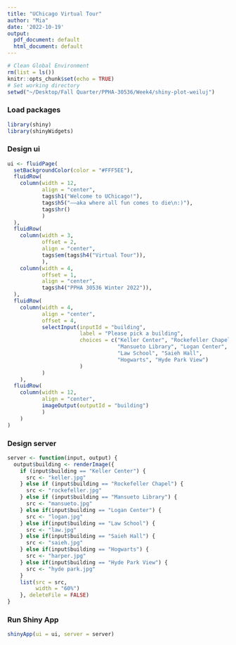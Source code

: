 ```yaml
---
title: "UChicago Virtual Tour"
author: "Mia"
date: '2022-10-19'
output:
  pdf_document: default
  html_document: default
---
```


```r
# Clean Global Environment
rm(list = ls())
knitr::opts_chunk$set(echo = TRUE)
# Set working directory
setwd("~/Desktop/Fall Quarter/PPHA-30536/Week4/shiny-plot-weiluj")
```

### Load packages
```r
library(shiny)
library(shinyWidgets)
```

### Design ui
```r
ui <- fluidPage(
  setBackgroundColor(color = "#FFF5EE"),
  fluidRow(
    column(width = 12,
           align = "center",
           tags$h1("Welcome to UChicago!"),
           tags$h5("——aka where all fun comes to die\n:)"),
           tags$hr()
           )
  ),
  fluidRow(
    column(width = 3,
           offset = 2,
           align = "center",
           tags$em(tags$h4("Virtual Tour")),
           ),
    column(width = 4,
           offset = 1,
           align = "center",
           tags$h4("PPHA 30536 Winter 2022")),
  ),
  fluidRow(
    column(width = 4,
           align = "center",
           offset = 4,
           selectInput(inputId = "building",
                       label = "Please pick a building",
                       choices = c("Keller Center", "Rockefeller Chapel",
                                   "Mansueto Library", "Logan Center",
                                   "Law School", "Saieh Hall",
                                   "Hogwarts", "Hyde Park View")
                       )
           )
    ),
  fluidRow(
    column(width = 12,
           align = "center",
           imageOutput(outputId = "building")
           )
    )
)
```

### Design server
```r
server <- function(input, output) {
  output$building <- renderImage({
    if (input$building == "Keller Center") {
      src <- "keller.jpg"
    } else if (input$building == "Rockefeller Chapel") {
      src <- "rockefeller.jpg"
    } else if (input$building == "Mansueto Library") {
      src <- "mansueto.jpg"
    } else if(input$building == "Logan Center") {
      src <- "logan.jpg"
    } else if(input$building == "Law School") {
      src <- "law.jpg"
    } else if(input$building == "Saieh Hall") {
      src <- "saieh.jpg"
    } else if(input$building == "Hogwarts") {
      src <- "harper.jpg"
    } else if(input$building == "Hyde Park View") {
      src <- "hyde park.jpg"
    }
    list(src = src,
         width = "60%")
    }, deleteFile = FALSE)
}
```

### Run Shiny App
```r
shinyApp(ui = ui, server = server)
```